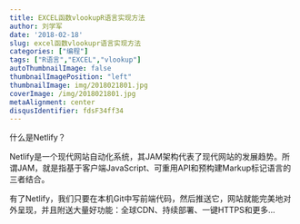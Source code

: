 ```yaml
---
title: EXCEL函数vlookupR语言实现方法
author: 刘学军
date: '2018-02-18'
slug: excel函数vlookupr语言实现方法
categories: ["编程"]
tags: ["R语言","EXCEL","vlookup"]
autoThumbnailImage: false
thumbnailImagePosition: "left"
thumbnailImage: img/2018021801.jpg
coverImage: /img/2018021801.jpg
metaAlignment: center
disqusIdentifier: fdsF34ff34
---
```


什么是Netlify？

Netlify是一个现代网站自动化系统，其JAM架构代表了现代网站的发展趋势。所谓JAM，就是指基于客户端JavaScript、可重用API和预构建Markup标记语言的三者结合。



有了Netlify，我们只要在本机Git中写前端代码，然后推送它，网站就能完美地对外呈现，并且附送大量好功能：全球CDN、持续部署、一键HTTPS和更多…

